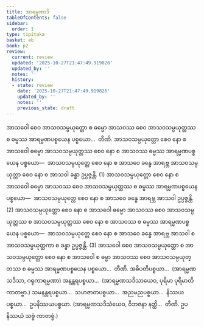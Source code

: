 ```yaml
---
title: အာရမ္မဏာဒိ
tableOfContents: false
sidebar:
  order: 1
type: tipitaka
basket: ab
book: p2
review:
  current: review
  updated: '2025-10-27T21:47:49.919826'
  updated_by: ''
  notes: ''
  history:
  - state: review
    date: '2025-10-27T21:47:49.919826'
    updated_by: ''
    notes: ''
    previous_state: draft
---
```



<ReviewStatus review={frontmatter.review} showDetails={true} />

<HypothesisAnnotation frontmatter={frontmatter} />

<DynamicBreadcrumb />

<Division number="122" book="p2" e="ch" v="38" p="131">

<Paragraph number="1296" book="p2">
အာသဝေါ စေဝ အာသဝသမ္ပယုတ္တော စ ဓမ္မော အာသဝဿ စေဝ အာသဝသမ္ပယုတ္တဿ စ ဓမ္မဿ အာရမ္မဏပစ္စယေန ပစ္စယော…  တီဏိ.
</Paragraph>

<Paragraph number="1297" book="p2">
အာသဝသမ္ပယုတ္တော စေဝ နော စ အာသဝေါ ဓမ္မော အာသဝသမ္ပယုတ္တဿ စေဝ နော စ အာသဝဿ ဓမ္မဿ အာရမ္မဏပစ္စယေန ပစ္စယော—  အာသဝသမ္ပယုတ္တေ စေဝ နော စ အာသဝေ ခန္ဓေ အာရဗ္ဘ အာသဝသမ္ပယုတ္တာ စေဝ နော စ အာသဝါ ခန္ဓာ ဥပ္ပဇ္ဇန္တိ. (1)
</Paragraph>

<Paragraph number="1298" book="p2">
အာသဝသမ္ပယုတ္တော စေဝ နော စ အာသဝေါ ဓမ္မော အာသဝဿ စေဝ အာသဝသမ္ပယုတ္တဿ စ ဓမ္မဿ အာရမ္မဏပစ္စယေန ပစ္စယော—  အာသဝသမ္ပယုတ္တေ စေဝ နော စ အာသဝေ ခန္ဓေ အာရဗ္ဘ အာသဝါ ဥပ္ပဇ္ဇန္တိ. (2)
</Paragraph>

<Paragraph number="1299" book="p2">
အာသဝသမ္ပယုတ္တော စေဝ နော စ အာသဝေါ ဓမ္မော အာသဝဿ စေဝ အာသဝသမ္ပယုတ္တဿ စ အာသဝသမ္ပယုတ္တဿ စေဝ နော စ အာသဝဿ စ ဓမ္မဿ အာရမ္မဏပစ္စယေန ပစ္စယော—  အာသဝသမ္ပယုတ္တေ စေဝ နော စ အာသဝေ ခန္ဓေ အာရဗ္ဘ အာသဝါ စ အာသဝသမ္ပယုတ္တကာ စ ခန္ဓာ ဥပ္ပဇ္ဇန္တိ. (3)
</Paragraph>

<Paragraph number="1300" book="p2">
အာသဝေါ စေဝ အာသဝသမ္ပယုတ္တော စ အာသဝသမ္ပယုတ္တော စေဝ နော စ အာသဝေါ စ ဓမ္မာ အာသဝဿ စေဝ အာသဝသမ္ပယုတ္တဿ စ ဓမ္မဿ အာရမ္မဏပစ္စယေန ပစ္စယော…  တီဏိ.
</Paragraph>

<Paragraph number="1301" book="p2">
အဓိပတိပစ္စယာ…  (အာရမ္မဏသဒိသာ, ဂရုကာရမ္မဏာ) အနန္တရပစ္စယာ…  (အာရမ္မဏသဒိသာယေဝ, ပုရိမာ ပုရိမာတိ ကာတဗ္ဗာ.) သမနန္တရပစ္စယာ…  သဟဇာတပစ္စယာ…  အညမညပစ္စယာ…  နိဿယပစ္စယာ…  ဥပနိဿယပစ္စယာ. (အာရမ္မဏသဒိသံယေဝ, ဝိဘဇနာ နတ္ထိ…  တီဏိ. ဥပနိဿယံ သဗ္ဗံ ကာတဗ္ဗံ.)
</Paragraph>
</Division>